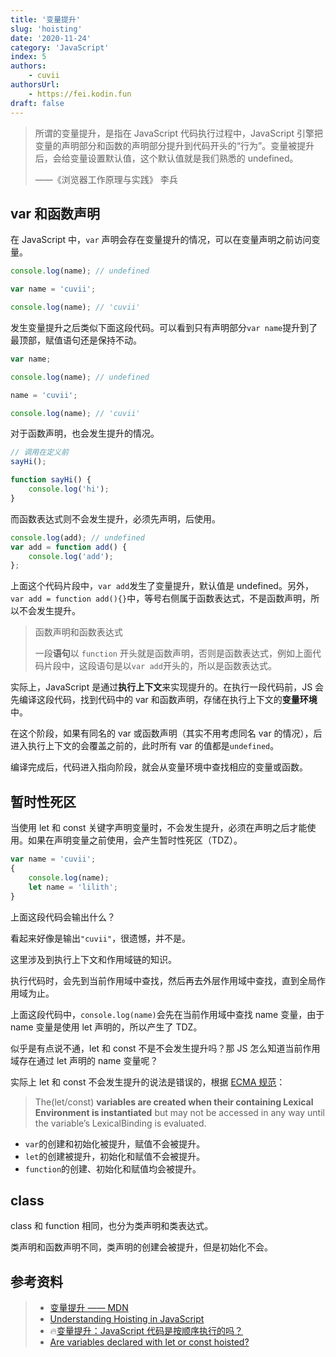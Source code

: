 ```yaml
---
title: '变量提升'
slug: 'hoisting'
date: '2020-11-24'
category: 'JavaScript'
index: 5
authors:
    - cuvii
authorsUrl:
    - https://fei.kodin.fun
draft: false
---
```


> 所谓的变量提升，是指在 JavaScript 代码执行过程中，JavaScript 引擎把变量的声明部分和函数的声明部分提升到代码开头的“行为”。变量被提升后，会给变量设置默认值，这个默认值就是我们熟悉的 undefined。
>
> ——《浏览器工作原理与实践》 李兵

## var 和函数声明

在 JavaScript 中，`var` 声明会存在变量提升的情况，可以在变量声明之前访问变量。

```js
console.log(name); // undefined

var name = 'cuvii';

console.log(name); // 'cuvii'
```

发生变量提升之后类似下面这段代码。可以看到只有声明部分`var name`提升到了最顶部，赋值语句还是保持不动。

```js
var name;

console.log(name); // undefined

name = 'cuvii';

console.log(name); // 'cuvii'
```

对于函数声明，也会发生提升的情况。

```js run
// 调用在定义前
sayHi();

function sayHi() {
	console.log('hi');
}
```

而函数表达式则不会发生提升，必须先声明，后使用。

```js run
console.log(add); // undefined
var add = function add() {
	console.log('add');
};
```

上面这个代码片段中，`var add`发生了变量提升，默认值是 undefined。另外，`var add = function add(){}`中，等号右侧属于函数表达式，不是函数声明，所以不会发生提升。

> 函数声明和函数表达式
>
> 一段**语句**以 `function` 开头就是函数声明，否则是函数表达式，例如上面代码片段中，这段语句是以`var add`开头的，所以是函数表达式。

实际上，JavaScript 是通过**执行上下文**来实现提升的。在执行一段代码前，JS 会先编译这段代码，找到代码中的 var 和函数声明，存储在执行上下文的**变量环境**中。

在这个阶段，如果有同名的 var 或函数声明（其实不用考虑同名 var 的情况），后进入执行上下文的会覆盖之前的，此时所有 var 的值都是`undefined`。

编译完成后，代码进入指向阶段，就会从变量环境中查找相应的变量或函数。

## 暂时性死区

当使用 let 和 const 关键字声明变量时，不会发生提升，必须在声明之后才能使用。如果在声明变量之前使用，会产生暂时性死区（TDZ）。

```js run
var name = 'cuvii';
{
	console.log(name);
	let name = 'lilith';
}
```

上面这段代码会输出什么？

看起来好像是输出`"cuvii"`，很遗憾，并不是。

这里涉及到执行上下文和作用域链的知识。

执行代码时，会先到当前作用域中查找，然后再去外层作用域中查找，直到全局作用域为止。

上面这段代码中，`console.log(name)`会先在当前作用域中查找 name 变量，由于 name 变量是使用 let 声明的，所以产生了 TDZ。

似乎是有点说不通，let 和 const 不是不会发生提升吗？那 JS 怎么知道当前作用域存在通过 let 声明的 name 变量呢？

实际上 let 和 const 不会发生提升的说法是错误的，根据 [ECMA 规范](https://www.ecma-international.org/ecma-262/9.0/index.html#sec-let-and-const-declarations)：

> The(let/const) **variables are created when their containing Lexical Environment is instantiated** but may not be accessed in any way until the variable’s LexicalBinding is evaluated.

-   `var`的创建和初始化被提升，赋值不会被提升。
-   `let`的创建被提升，初始化和赋值不会被提升。
-   `function`的创建、初始化和赋值均会被提升。

## class

class 和 function 相同，也分为类声明和类表达式。

类声明和函数声明不同，类声明的创建会被提升，但是初始化不会。

## 参考资料

> -   [变量提升 —— MDN](https://developer.mozilla.org/zh-CN/docs/Glossary/Hoisting)
> -   [Understanding Hoisting in JavaScript](https://www.digitalocean.com/community/tutorials/understanding-hoisting-in-javascript)
> -   🔥[变量提升：JavaScript 代码是按顺序执行的吗？](https://time.geekbang.org/column/article/119046)
> -   [Are variables declared with let or const hoisted?](https://stackoverflow.com/questions/31219420/are-variables-declared-with-let-or-const-hoisted)
